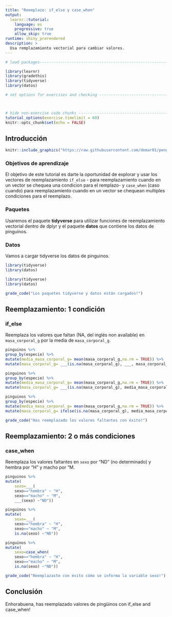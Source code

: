```yaml
---
title: "Reemplazo: if_else y case_when"
output: 
  learnr::tutorial:
    language: es
    progressive: true
    allow_skip: true
runtime: shiny_prerendered
description: >
  Usa remplazamiento vectorial para cambiar valores.
---
```


<!-- Add JavaScript code for making the exercise code larger -->
<script language="JavaScript" src="js/exercise-font-size.js"></script>

```r
# load packages-----------------------------------------------------------------

library(learnr)
library(gradethis)
library(tidyverse)
library(datos)

# set options for exercises and checking ---------------------------------------



# hide non-exercise code chunks ------------------------------------------------
tutorial_options(exercise.timelimit = 60)
knitr::opts_chunk$set(echo = FALSE)
```

## Introducción

```r
knitr::include_graphics("https://raw.githubusercontent.com/demar01/penguinsbox/master/man/figures/penguinses.png")
```

### Objetivos de aprendizaje

El objetivo de este tutorial es darte la oportunidad de explorar y usar los vectores de reemplazamiento `if_else` - para reemplazamiento cuando en un vector se chequea una condicion para el remplazo- y `case_when` (caso cuando) para reemplazamiento cuando en un vector se chequean multiples condiciones para el reemplazo.

### Paquetes

Usaremos el paquete **tidyverse** para utilizar funciones de reemplazamiento vectorial dentro de dplyr y el paquete **datos** que contiene los datos de pinguinos. 

### Datos 
Vamos a cargar tidyverse los datos de pinguinos.
```r
library(tidyverse)
library(datos)
```

```r
library(tidyverse)
library(datos)
```

```r
grade_code("Los paquetes tidyverse y datos están cargados!")
```

## Reemplazamiento: 1 condición

### if_else 

Reemplaza los valores que faltan (NA, del inglés non available) en `masa_corporal_g` por la media de `masa_corporal_g`.

```r
pinguinos %>% 
group_by(especie) %>%
mutate(media_masa_corporal_g= mean(masa_corporal_g,na.rm = TRUE)) %>%
mutate(masa_corporal_g= ___(is.na(masa_corporal_g), ___, masa_corporal_g))
```

```r
pinguinos %>% 
group_by(especie) %>%
mutate(media_masa_corporal_g= mean(masa_corporal_g,na.rm = TRUE)) %>%
mutate(masa_corporal_g= ___(is.na(masa_corporal_g), media_masa_corporal_g, masa_corporal_g))
```

```r
pinguinos %>% 
group_by(especie) %>%
mutate(media_masa_corporal_g= mean(masa_corporal_g,na.rm = TRUE)) %>%
mutate(masa_corporal_g= ifelse(is.na(masa_corporal_g), media_masa_corporal_g, masa_corporal_g))
```

```r
grade_code("Has reemplazado los valores faltantes con éxito!")
```

## Reemplazamiento: 2 o más condiciones

### case_when 

Reemplaza los valores faltantes en `sexo` por "ND" (no determinado) y hembra por "H" y macho por "M.

```r
pinguinos %>% 
mutate(  
	sexo=___( 
	sexo=="hembra" ~ "H",
	sexo=="macho" ~ "M",  
	___(sexo) ~"ND"))  
```

```r
pinguinos %>% 
mutate(  
	sexo=___( 
	sexo=="hembra" ~ "H",
	sexo=="macho" ~ "M",  
	is.na(sexo) ~"ND")) 
```

```r
pinguinos %>% 
mutate(  
	sexo=case_when( 
	sexo=="hembra" ~ "H",
	sexo=="macho" ~ "M",  
	is.na(sexo) ~"ND"))  
```

```r
grade_code("Reemplazaste con éxito cómo se informa la variable sexo!")
```

## Conclusión

Enhorabuena, has reemplazado valores de pingüinos con if_else and case_when!
